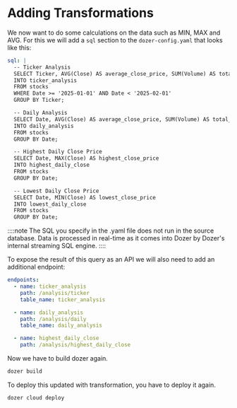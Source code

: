 
# Adding Transformations

We now want to do some calculations on the data such as MIN, MAX and AVG. For this we will add a `sql` section to the `dozer-config.yaml` that looks like this:

```yaml
sql: |
  -- Ticker Analysis
  SELECT Ticker, AVG(Close) AS average_close_price, SUM(Volume) AS total_volume
  INTO ticker_analysis
  FROM stocks
  WHERE Date >= '2025-01-01' AND Date < '2025-02-01'
  GROUP BY Ticker;

  -- Daily Analysis
  SELECT Date, AVG(Close) AS average_close_price, SUM(Volume) AS total_volume
  INTO daily_analysis
  FROM stocks
  GROUP BY Date;

  -- Highest Daily Close Price
  SELECT Date, MAX(Close) AS highest_close_price
  INTO highest_daily_close
  FROM stocks
  GROUP BY Date;

  -- Lowest Daily Close Price
  SELECT Date, MIN(Close) AS lowest_close_price
  INTO lowest_daily_close
  FROM stocks
  GROUP BY Date;
```

::::note
The SQL you specify in the .yaml file does not run in the source database. Data is processed in real-time as it comes into Dozer by Dozer's internal streaming SQL engine.
::::

To expose the result of this query as an API we will also need to add an additional endpoint:

```yaml
endpoints:
  - name: ticker_analysis
    path: /analysis/ticker
    table_name: ticker_analysis

  - name: daily_analysis
    path: /analysis/daily
    table_name: daily_analysis

  - name: highest_daily_close
    path: /analysis/highest_daily_close
```


Now we have to build dozer again.

```bash
dozer build
```

To deploy this updated with transformation, you have to deploy it again.

```bash
dozer cloud deploy
```

